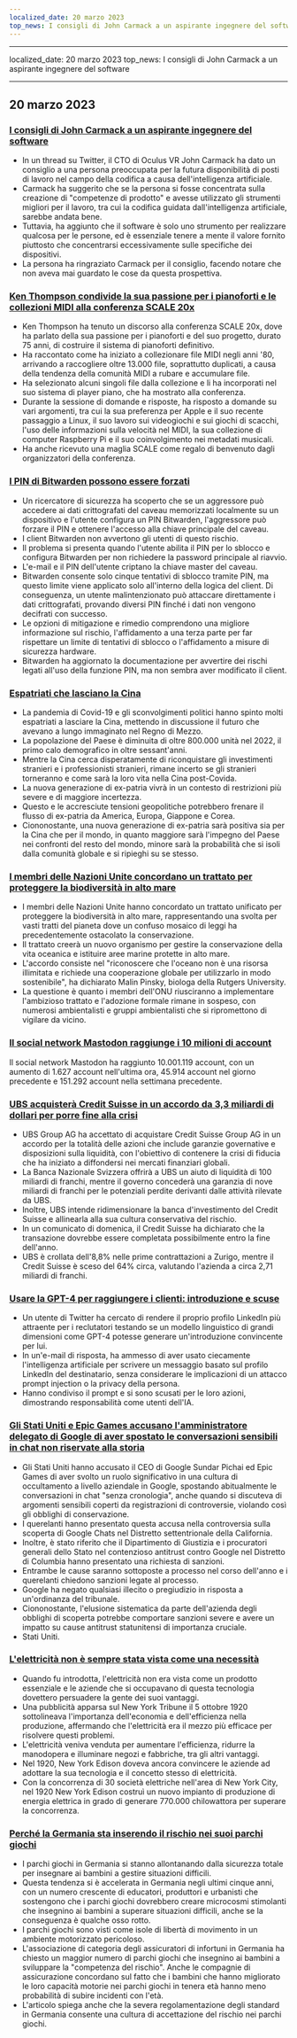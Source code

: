 ```yaml
---
localized_date: 20 marzo 2023
top_news: I consigli di John Carmack a un aspirante ingegnere del software
---
```


---

localized_date: 20 marzo 2023
top_news: I consigli di John Carmack a un aspirante ingegnere del software

---



<CallToAction />

<Steps>

## 20 marzo 2023

### [I consigli di John Carmack a un aspirante ingegnere del software](https://twitter.com/ID_AA_Carmack/status/1637087219591659520?ref=hackernewsgpt.com)

- In un thread su Twitter, il CTO di Oculus VR John Carmack ha dato un consiglio a una persona preoccupata per la futura disponibilità di posti di lavoro nel campo della codifica a causa dell'intelligenza artificiale.
- Carmack ha suggerito che se la persona si fosse concentrata sulla creazione di "competenze di prodotto" e avesse utilizzato gli strumenti migliori per il lavoro, tra cui la codifica guidata dall'intelligenza artificiale, sarebbe andata bene.
- Tuttavia, ha aggiunto che il software è solo uno strumento per realizzare qualcosa per le persone, ed è essenziale tenere a mente il valore fornito piuttosto che concentrarsi eccessivamente sulle specifiche dei dispositivi.
- La persona ha ringraziato Carmack per il consiglio, facendo notare che non aveva mai guardato le cose da questa prospettiva.

### [Ken Thompson condivide la sua passione per i pianoforti e le collezioni MIDI alla conferenza SCALE 20x](https://www.youtube.com/watch?v=kaandEt_pKw&ref=hackernewsgpt.com)

- Ken Thompson ha tenuto un discorso alla conferenza SCALE 20x, dove ha parlato della sua passione per i pianoforti e del suo progetto, durato 75 anni, di costruire il sistema di pianoforti definitivo.
- Ha raccontato come ha iniziato a collezionare file MIDI negli anni '80, arrivando a raccogliere oltre 13.000 file, soprattutto duplicati, a causa della tendenza della comunità MIDI a rubare e accumulare file.
- Ha selezionato alcuni singoli file dalla collezione e li ha incorporati nel suo sistema di player piano, che ha mostrato alla conferenza.
- Durante la sessione di domande e risposte, ha risposto a domande su vari argomenti, tra cui la sua preferenza per Apple e il suo recente passaggio a Linux, il suo lavoro sui videogiochi e sui giochi di scacchi, l'uso delle informazioni sulla velocità nel MIDI, la sua collezione di computer Raspberry Pi e il suo coinvolgimento nei metadati musicali.
- Ha anche ricevuto una maglia SCALE come regalo di benvenuto dagli organizzatori della conferenza.

### [I PIN di Bitwarden possono essere forzati](https://ambiso.github.io/bitwarden-pin/?ref=hackernewsgpt.com)

- Un ricercatore di sicurezza ha scoperto che se un aggressore può accedere ai dati crittografati del caveau memorizzati localmente su un dispositivo e l'utente configura un PIN Bitwarden, l'aggressore può forzare il PIN e ottenere l'accesso alla chiave principale del caveau.
- I client Bitwarden non avvertono gli utenti di questo rischio.
- Il problema si presenta quando l'utente abilita il PIN per lo sblocco e configura Bitwarden per non richiedere la password principale al riavvio.
- L'e-mail e il PIN dell'utente criptano la chiave master del caveau.
- Bitwarden consente solo cinque tentativi di sblocco tramite PIN, ma questo limite viene applicato solo all'interno della logica del client. Di conseguenza, un utente malintenzionato può attaccare direttamente i dati crittografati, provando diversi PIN finché i dati non vengono decifrati con successo.
- Le opzioni di mitigazione e rimedio comprendono una migliore informazione sul rischio, l'affidamento a una terza parte per far rispettare un limite di tentativi di sblocco o l'affidamento a misure di sicurezza hardware.
- Bitwarden ha aggiornato la documentazione per avvertire dei rischi legati all'uso della funzione PIN, ma non sembra aver modificato il client.

### [Espatriati che lasciano la Cina](https://www.persuasion.community/p/leaving-china?ref=hackernewsgpt.com)

- La pandemia di Covid-19 e gli sconvolgimenti politici hanno spinto molti espatriati a lasciare la Cina, mettendo in discussione il futuro che avevano a lungo immaginato nel Regno di Mezzo.
- La popolazione del Paese è diminuita di oltre 800.000 unità nel 2022, il primo calo demografico in oltre sessant'anni.
- Mentre la Cina cerca disperatamente di riconquistare gli investimenti stranieri e i professionisti stranieri, rimane incerto se gli stranieri torneranno e come sarà la loro vita nella Cina post-Covida.
- La nuova generazione di ex-patria vivrà in un contesto di restrizioni più severe e di maggiore incertezza.
- Questo e le accresciute tensioni geopolitiche potrebbero frenare il flusso di ex-patria da America, Europa, Giappone e Corea.
- Ciononostante, una nuova generazione di ex-patria sarà positiva sia per la Cina che per il mondo, in quanto maggiore sarà l'impegno del Paese nei confronti del resto del mondo, minore sarà la probabilità che si isoli dalla comunità globale e si ripieghi su se stesso.

### [I membri delle Nazioni Unite concordano un trattato per proteggere la biodiversità in alto mare](https://apnews.com/article/un-oceans-biodiversity-treaty-0b024fa07e8c1947236d8b8491ebf92c?ref=hackernewsgpt.com)

- I membri delle Nazioni Unite hanno concordato un trattato unificato per proteggere la biodiversità in alto mare, rappresentando una svolta per vasti tratti del pianeta dove un confuso mosaico di leggi ha precedentemente ostacolato la conservazione.
- Il trattato creerà un nuovo organismo per gestire la conservazione della vita oceanica e istituire aree marine protette in alto mare.
- L'accordo consiste nel "riconoscere che l'oceano non è una risorsa illimitata e richiede una cooperazione globale per utilizzarlo in modo sostenibile", ha dichiarato Malin Pinsky, biologa della Rutgers University.
- La questione è quanto i membri dell'ONU riusciranno a implementare l'ambizioso trattato e l'adozione formale rimane in sospeso, con numerosi ambientalisti e gruppi ambientalisti che si ripromettono di vigilare da vicino.

### [Il social network Mastodon raggiunge i 10 milioni di account](https://mastodon.social/@mastodonusercount/110051957865629817?ref=hackernewsgpt.com)

Il social network Mastodon ha raggiunto 10.001.119 account, con un aumento di 1.627 account nell'ultima ora, 45.914 account nel giorno precedente e 151.292 account nella settimana precedente.

### [UBS acquisterà Credit Suisse in un accordo da 3,3 miliardi di dollari per porre fine alla crisi](https://www.bloomberg.com/news/articles/2023-03-19/ubs-agrees-to-buy-credit-suisse-in-historic-deal-to-end-crisis?ref=hackernewsgpt.com)

- UBS Group AG ha accettato di acquistare Credit Suisse Group AG in un accordo per la totalità delle azioni che include garanzie governative e disposizioni sulla liquidità, con l'obiettivo di contenere la crisi di fiducia che ha iniziato a diffondersi nei mercati finanziari globali.
- La Banca Nazionale Svizzera offrirà a UBS un aiuto di liquidità di 100 miliardi di franchi, mentre il governo concederà una garanzia di nove miliardi di franchi per le potenziali perdite derivanti dalle attività rilevate da UBS.
- Inoltre, UBS intende ridimensionare la banca d'investimento del Credit Suisse e allinearla alla sua cultura conservativa del rischio.
- In un comunicato di domenica, il Credit Suisse ha dichiarato che la transazione dovrebbe essere completata possibilmente entro la fine dell'anno.
- UBS è crollata dell'8,8% nelle prime contrattazioni a Zurigo, mentre il Credit Suisse è sceso del 64% circa, valutando l'azienda a circa 2,71 miliardi di franchi.

### [Usare la GPT-4 per raggiungere i clienti: introduzione e scuse](https://twitter.com/brdskggs/status/1637114268876144640?ref=hackernewsgpt.com)

- Un utente di Twitter ha cercato di rendere il proprio profilo LinkedIn più attraente per i reclutatori testando se un modello linguistico di grandi dimensioni come GPT-4 potesse generare un'introduzione convincente per lui.
- In un'e-mail di risposta, ha ammesso di aver usato ciecamente l'intelligenza artificiale per scrivere un messaggio basato sul profilo LinkedIn del destinatario, senza considerare le implicazioni di un attacco prompt injection o la privacy della persona.
- Hanno condiviso il prompt e si sono scusati per le loro azioni, dimostrando responsabilità come utenti dell'IA.

### [Gli Stati Uniti e Epic Games accusano l'amministratore delegato di Google di aver spostato le conversazioni sensibili in chat non riservate alla storia](http://www.fosspatents.com/2023/03/us-states-epic-games-others-accuse.html?ref=hackernewsgpt.com)

- Gli Stati Uniti hanno accusato il CEO di Google Sundar Pichai ed Epic Games di aver svolto un ruolo significativo in una cultura di occultamento a livello aziendale in Google, spostando abitualmente le conversazioni in chat "senza cronologia", anche quando si discuteva di argomenti sensibili coperti da registrazioni di controversie, violando così gli obblighi di conservazione.
- I querelanti hanno presentato questa accusa nella controversia sulla scoperta di Google Chats nel Distretto settentrionale della California.
- Inoltre, è stato riferito che il Dipartimento di Giustizia e i procuratori generali dello Stato nel contenzioso antitrust contro Google nel Distretto di Columbia hanno presentato una richiesta di sanzioni.
- Entrambe le cause saranno sottoposte a processo nel corso dell'anno e i querelanti chiedono sanzioni legate al processo.
- Google ha negato qualsiasi illecito o pregiudizio in risposta a un'ordinanza del tribunale.
- Ciononostante, l'elusione sistematica da parte dell'azienda degli obblighi di scoperta potrebbe comportare sanzioni severe e avere un impatto su cause antitrust statunitensi di importanza cruciale.
- Stati Uniti.

### [L'elettricità non è sempre stata vista come una necessità](https://www.smithsonianmag.com/smart-news/people-had-to-be-convinced-of-the-usefulness-of-electricity-21221094/?ref=hackernewsgpt.com)

- Quando fu introdotta, l'elettricità non era vista come un prodotto essenziale e le aziende che si occupavano di questa tecnologia dovettero persuadere la gente dei suoi vantaggi.
- Una pubblicità apparsa sul New York Tribune il 5 ottobre 1920 sottolineava l'importanza dell'economia e dell'efficienza nella produzione, affermando che l'elettricità era il mezzo più efficace per risolvere questi problemi.
- L'elettricità veniva venduta per aumentare l'efficienza, ridurre la manodopera e illuminare negozi e fabbriche, tra gli altri vantaggi.
- Nel 1920, New York Edison doveva ancora convincere le aziende ad adottare la sua tecnologia e il concetto stesso di elettricità.
- Con la concorrenza di 30 società elettriche nell'area di New York City, nel 1920 New York Edison costruì un nuovo impianto di produzione di energia elettrica in grado di generare 770.000 chilowattora per superare la concorrenza.

### [Perché la Germania sta inserendo il rischio nei suoi parchi giochi](https://www.theguardian.com/world/2021/oct/24/why-germany-is-building-risk-into-its-playgrounds?ref=hackernewsgpt.com)

- I parchi giochi in Germania si stanno allontanando dalla sicurezza totale per insegnare ai bambini a gestire situazioni difficili.
- Questa tendenza si è accelerata in Germania negli ultimi cinque anni, con un numero crescente di educatori, produttori e urbanisti che sostengono che i parchi giochi dovrebbero creare microcosmi stimolanti che insegnino ai bambini a superare situazioni difficili, anche se la conseguenza è qualche osso rotto.
- I parchi giochi sono visti come isole di libertà di movimento in un ambiente motorizzato pericoloso.
- L'associazione di categoria degli assicuratori di infortuni in Germania ha chiesto un maggior numero di parchi giochi che insegnino ai bambini a sviluppare la "competenza del rischio". Anche le compagnie di assicurazione concordano sul fatto che i bambini che hanno migliorato le loro capacità motorie nei parchi giochi in tenera età hanno meno probabilità di subire incidenti con l'età.
- L'articolo spiega anche che la severa regolamentazione degli standard in Germania consente una cultura di accettazione del rischio nei parchi giochi.

</Steps>

